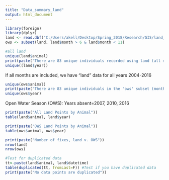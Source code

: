 ```yaml
---
title: "Data_summary_land"
output: html_document
---
```


```r
library(foreign)
library(dplyr)
land <- read.dbf("C:/Users/akell/Desktop/Spring_2018/Research/GIS/land_locations.dbf")
ows <- subset(land, land$month > 6 & land$month < 11)

#all land
unique(land$animal)
print(paste("There are 83 unique individuals recorded using land (all months, all years)"))
unique((land$year))
```

If all months are included, we have "land" data for all years 2004-2016

```r
unique(ows$animal)
print(paste("There are 83 unique individuals in the 'ows' subset (months 7-10)"))
unique(ows$year)
```
Open Water Season (OWS): Years absent=2007, 2010, 2016

```r
print(paste("All Land Points by Animal"))
table(land$animal, land$year)
```
```r
print(paste("OWS Land Points by Animal"))
table(ows$animal, ows$year)
```

```r
print(paste("Number of fixes, land v. OWS"))
nrow(land)
nrow(ows)
```
```r
#Test for duplicated data
tt<-paste(land$animal, land$datetime)
table(duplicated(tt, fromLast=F)) #Test if you have duplicated data
print(paste("No data points are duplicated"))
```


